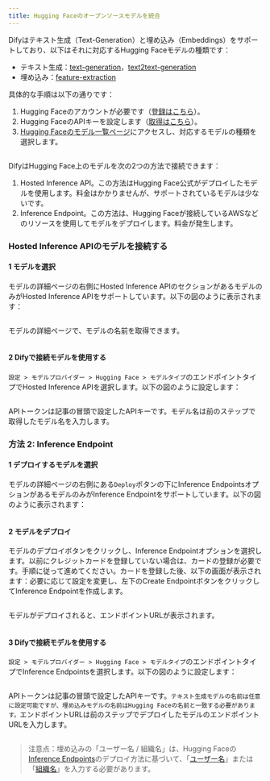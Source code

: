 ```yaml
---
title: Hugging Faceのオープンソースモデルを統合
---
```



Difyはテキスト生成（Text-Generation）と埋め込み（Embeddings）をサポートしており、以下はそれに対応するHugging Faceモデルの種類です：

* テキスト生成：[text-generation](https://huggingface.co/models?pipeline\_tag=text-generation\&sort=trending)，[text2text-generation](https://huggingface.co/models?pipeline\_tag=text2text-generation\&sort=trending)
* 埋め込み：[feature-extraction](https://huggingface.co/models?pipeline\_tag=feature-extraction\&sort=trending)

具体的な手順は以下の通りです：

1. Hugging Faceのアカウントが必要です（[登録はこちら](https://huggingface.co/join)）。
2. Hugging FaceのAPIキーを設定します（[取得はこちら](https://huggingface.co/settings/tokens)）。
3. [Hugging Faceのモデル一覧ページ](https://huggingface.co/models)にアクセスし、対応するモデルの種類を選択します。

<img
src="https://assets-docs.dify.ai/dify-enterprise-mintlify/jp/development/models-integration/af8a771b1e71152837e0f25b87a4471e.png"
className="mx-auto"
alt=""
/>

DifyはHugging Face上のモデルを次の2つの方法で接続できます：

1. Hosted Inference API。この方法はHugging Face公式がデプロイしたモデルを使用します。料金はかかりませんが、サポートされているモデルは少ないです。
2. Inference Endpoint。この方法は、Hugging Faceが接続しているAWSなどのリソースを使用してモデルをデプロイします。料金が発生します。

### Hosted Inference APIのモデルを接続する

#### 1 モデルを選択

モデルの詳細ページの右側にHosted Inference APIのセクションがあるモデルのみがHosted Inference APIをサポートしています。以下の図のように表示されます：

<img
src="https://assets-docs.dify.ai/dify-enterprise-mintlify/jp/development/models-integration/dc5a5584cef16fe76595058d37043546.png"
className="mx-auto"
alt=""
/>

モデルの詳細ページで、モデルの名前を取得できます。

<img
src="https://assets-docs.dify.ai/dify-enterprise-mintlify/jp/development/models-integration/248a80fb0dac520e690cb122dbe91324.png"
className="mx-auto"
alt=""
/>

#### 2 Difyで接続モデルを使用する

`設定 > モデルプロバイダー > Hugging Face > モデルタイプ`のエンドポイントタイプでHosted Inference APIを選択します。以下の図のように設定します：

<img
src="https://assets-docs.dify.ai/dify-enterprise-mintlify/jp/development/models-integration/39a93c21134d99b3db9cafa8123a35ed.png"
className="mx-auto"
alt=""
/>

APIトークンは記事の冒頭で設定したAPIキーです。モデル名は前のステップで取得したモデル名を入力します。

### 方法 2: Inference Endpoint

#### 1 デプロイするモデルを選択

モデルの詳細ページの右側にある`Deploy`ボタンの下にInference EndpointsオプションがあるモデルのみがInference Endpointをサポートしています。以下の図のように表示されます：

<img
src="https://assets-docs.dify.ai/dify-enterprise-mintlify/jp/development/models-integration/0821340197577ff126440b2558446890.png"
className="mx-auto"
alt=""
/>

#### 2 モデルをデプロイ

モデルのデプロイボタンをクリックし、Inference Endpointオプションを選択します。以前にクレジットカードを登録していない場合は、カードの登録が必要です。手順に従って進めてください。カードを登録した後、以下の画面が表示されます：必要に応じて設定を変更し、左下のCreate EndpointボタンをクリックしてInference Endpointを作成します。

<img
src="https://assets-docs.dify.ai/dify-enterprise-mintlify/jp/development/models-integration/f7582adc0937dc4f038e462b578d9c17.png"
className="mx-auto"
alt=""
/>

モデルがデプロイされると、エンドポイントURLが表示されます。

<img
src="https://assets-docs.dify.ai/dify-enterprise-mintlify/jp/development/models-integration/30c38995813c0d05c35c42dc0f1d467c.png"
className="mx-auto"
alt=""
/>

#### 3 Difyで接続モデルを使用する

`設定 > モデルプロバイダー > Hugging Face > モデルタイプ`のエンドポイントタイプでInference Endpointsを選択します。以下の図のように設定します：

<img
src="https://assets-docs.dify.ai/dify-enterprise-mintlify/jp/development/models-integration/0c747dc499163323bcbd432396e4c3e1.png"
className="mx-auto"
alt=""
/>

APIトークンは記事の冒頭で設定したAPIキーです。`テキスト生成モデルの名前は任意に設定可能ですが、埋め込みモデルの名前はHugging Faceの名前と一致する必要があります。`エンドポイントURLは前のステップでデプロイしたモデルのエンドポイントURLを入力します。

<img
src="https://assets-docs.dify.ai/dify-enterprise-mintlify/jp/development/models-integration/6a8908cace5b287070577bf555d69b0c.png"
className="mx-auto"
alt=""
/>

> 注意点：埋め込みの「ユーザー名 / 組織名」は、Hugging Faceの[Inference Endpoints](https://huggingface.co/docs/inference-endpoints/guides/access)のデプロイ方法に基づいて、「[ユーザー名](https://huggingface.co/settings/account)」または「[組織名](https://ui.endpoints.huggingface.co/)」を入力する必要があります。

